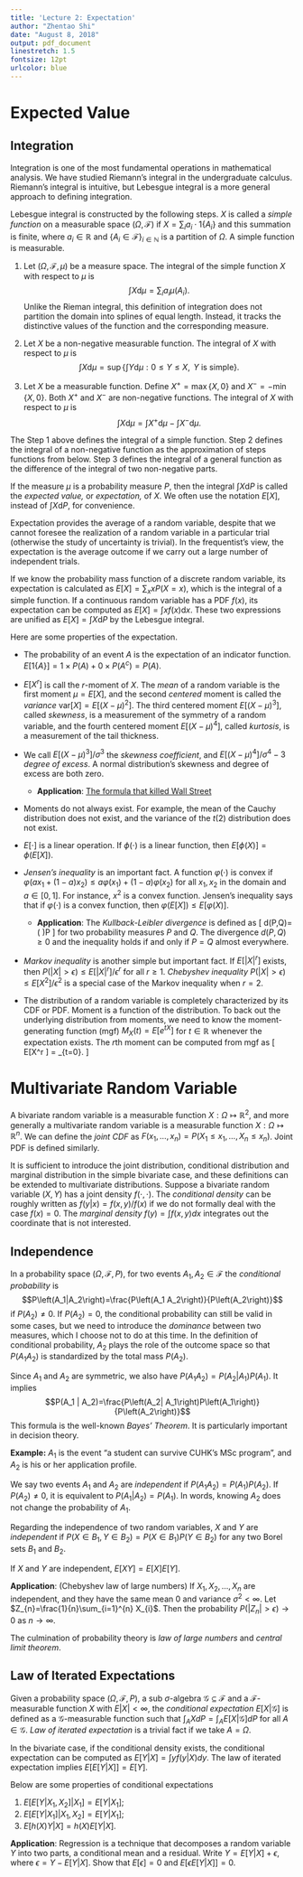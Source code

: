 ```yaml
---
title: 'Lecture 2: Expectation'
author: "Zhentao Shi"
date: "August 8, 2018"
output: pdf_document
linestretch: 1.5
fontsize: 12pt
urlcolor: blue
---
```




# Expected Value {#expectation}


## Integration

Integration is one of the most fundamental operations in mathematical analysis.
We have studied Riemann's integral in the undergraduate calculus.
Riemann's integral is intuitive, but Lebesgue integral is a more general approach to defining integration.

Lebesgue integral is
constructed by the following steps. $X$ is called a *simple function* on a measurable space
    $\left(\Omega,\mathcal{F}\right)$ if
    $X=\sum_{i}a_{i}\cdot 1\left\{ A_{i}\right\}$ and this summation is finite, where
    $a_{i}\in\mathbb{R}$ and $\{ A_i\in\mathcal{F} \}_{i\in \mathbb{N}}$ is a partition
of $\Omega$. A simple function is measurable.


1. Let $\left(\Omega,\mathcal{F},\mu\right)$ be a measure space. The integral of the simple function $X$ with respect to $\mu$
is
$$\int X\mathrm{d}\mu=\sum_{i}a_{i}\mu\left(A_{i}\right).$$
Unlike the Rieman integral, this definition of integration does not
partition the domain into splines of equal length. Instead, it tracks
the distinctive values of the function and the corresponding measure.

2. Let $X$ be a non-negative measurable function. The integral of $X$
    with respect to $\mu$ is
    $$\int X\mathrm{d}\mu=\sup\left\{ \int Y\mathrm{d}\mu:0\leq Y\leq X,\text{ }Y\text{ is simple}\right\} .$$
3. Let $X$ be a measurable function. Define
    $X^{+}=\max\left\{ X,0\right\}$ and
    $X^{-}=-\min\left\{ X,0\right\}$. Both $X^{+}$ and $X^{-}$ are
    non-negative functions. The integral of $X$ with respect to $\mu$ is
    $$\int X\mathrm{d}\mu=\int X^{+}\mathrm{d}\mu-\int X^{-}\mathrm{d}\mu.$$

The Step 1 above defines the integral of a simple function.
Step 2 defines the integral of a non-negative function as the approximation of
steps functions from below.
Step 3 defines the integral of a general function as the difference of the
integral of two non-negative parts.

If the measure $\mu$ is a probability measure $P$, then the integral
    $\int X\mathrm{d}P$ is called the *expected value,* or
    *expectation,* of $X$. We often use the notation
    $E\left[X\right]$, instead of $\int X\mathrm{d}P$, for convenience.

Expectation provides the average of a random variable,
despite that we cannot foresee the realization of a random variable in a particular trial
(otherwise the study of uncertainty is trivial). In the frequentist's view,
the expectation is the average outcome if we carry out a large number of independent
trials.

If we know the probability mass function of a discrete random variable, its expectation
is calculated as $E\left[X\right]=\sum_{x}xP\left(X=x\right)$, which is
the integral of a simple function.
If a continuous random variable has a PDF $f(x)$, its expectation
can be computed as  $E\left[X\right]=\int xf\left(x\right)\mathrm{d}x$.
These two expressions are unified as
$E[X] = \int X \mathrm{d} P$ by  the Lebesgue integral.



Here are some properties of the expectation.


-  The probability of an event $A$ is the expectation
of an indicator function. $E\left[1\left\{ A\right\}  \right]= 1\times P(A) + 0 \times P(A^c) =P\left(A\right)$.

-   $E\left[X^{r}\right]$ is call the $r$-moment of $X$. The *mean* of a random variable is the first moment $\mu=E\left[X\right]$, and
the second *centered* moment is called the *variance*
$\mathrm{var}\left[X\right]=E\left[\left(X-\mu\right)^{2}\right]$.
The third centered moment $E\left[\left(X-\mu\right)^{3}\right]$,
called *skewness*, is a measurement of the
symmetry of a random variable, and the fourth centered moment
    $E\left[\left(X-\mu\right)^{4}\right]$, called *kurtosis*, is
     a measurement of the tail thickness.

- We call
    $E\left[\left(X-\mu\right)^{3}\right]/\sigma^{3}$ the *skewness coefficient*, and
    $E\left[\left(X-\mu\right)^{4}\right]/\sigma^{4}-3$ *degree of excess*. A normal distribution's  skewness and  degree of excess are both zero.

    -   **Application**: [The formula that killed Wall
        Street](http://archive.wired.com/techbiz/it/magazine/17-03/wp_quant?currentPage=all)

- Moments do not always exist. For example, the mean of the Cauchy distribution does not exist,
and the variance of the $t(2)$ distribution does not exist.

- $E[\cdot]$ is a linear operation. If $\phi(\cdot)$ is a linear function, then $E[\phi(X)] = \phi(E[X]).$

-   *Jensen's inequality* is an important fact.
A function $\varphi(\cdot)$ is convex if
$\varphi( a x_1 + (1-a) x_2 ) \leq a \varphi(x_1) + (1-a) \varphi(x_2)$ for all $x_1,x_2$
in the domain and $a\in[0,1]$. For instance, $x^2$ is a convex function.
Jensen's inequality says that if $\varphi\left(\cdot\right)$ is a convex
    function, then
    $\varphi\left(E\left[X\right]\right)\leq E\left[\varphi\left(X\right)\right].$

    -   **Application**: The *Kullback-Leibler divergence* is defined as
    \[
    d\left(P,Q\right)=\int\log\left( \frac{\mathrm{d}P}{\mathrm{d}Q}\right)\mathrm{d}P
    \]
    for two probability measures $P$ and $Q$. The divergence $d(P,Q)\geq 0$ and the inequality holds if and only if  $P=Q$ almost everywhere.  

-   *Markov inequality* is another simple but important fact. If $E\left[\left|X\right|^{r}\right]$ exists,
    then
    $P\left(\left|X\right|>\epsilon\right)\leq E\left[\left|X\right|^{r}\right]/\epsilon^{r}$
    for all $r\geq1$. *Chebyshev inequality*
        $P\left(\left|X\right|>\epsilon\right)\leq E\left[X^{2}\right]/\epsilon^{2}$
        is a special case of the Markov inequality when $r=2$.

- The distribution of a random variable is completely characterized by its
CDF or PDF. Moment is a function of the distribution. To back out the underlying distribution
from moments, we need to know the moment-generating function (mgf) $M_X(t) = E [ e^{tX}]$ for $t\in \mathbb{R}$
whenever the expectation exists. The $r$th moment can be computed from mgf as
\[
E[X^r ] = \frac{ \mathrm{d}^r M_X(t) }{ \mathrm{d} t^r } \big \vert_{t=0}.
\]

# Multivariate Random Variable

A bivariate random variable is a
measurable function $X:\Omega\mapsto\mathbb{R}^{2}$, and more generally a multivariate random
variable is a measurable function $X:\Omega\mapsto\mathbb{R}^{n}$.
We can define the *joint CDF* as
$F\left(x_{1},\ldots,x_{n}\right)=P\left(X_{1}\leq x_{1},\ldots,X_{n}\leq x_{n}\right)$.
Joint PDF is defined similarly.

It is sufficient to introduce the joint distribution, conditional distribution
and marginal distribution in the simple bivariate case, and these definitions
can be extended to multivariate distributions. Suppose
a bivariate random variable $(X,Y)$ has a joint density
$f(\cdot,\cdot)$.
The  *conditional density* can be roughly written as  $f\left(y|x\right)=f\left(x,y\right)/f\left(x\right)$ if we do not formally deal
with the case $f(x)=0$.
The *marginal density* $f\left(y\right)=\int f\left(x,y\right)dx$ integrates out
the coordinate that is not interested.

## Independence

In a probability space $(\Omega, \mathcal{F}, P)$, for two events $A_1,A_2\in \mathcal{F}$ the *conditional probability* is
$$P\left(A_1|A_2\right)=\frac{P\left(A_1 A_2\right)}{P\left(A_2\right)}$$
if $P(A_2) \neq 0$. If $P(A_2) =0$, the conditional probability can still be valid
in some cases,
but we need to introduce the *dominance* between two measures,
which I choose not to do at this time.
In the definition of conditional probability, $A_2$ plays
the role of the outcome space  so that
 $P(A_1 A_2)$ is standardized by the total mass $P(A_2)$.

Since $A_1$ and $A_2$ are symmetric, we also have $P(A_1 A_2) = P(A_2|A_1)P(A_1)$.
It implies
$$P(A_1 | A_2)=\frac{P\left(A_2| A_1\right)P\left(A_1\right)}{P\left(A_2\right)}$$
This formula is the well-known *Bayes' Theorem*. It is particularly important in
decision theory.

**Example:** $A_1$ is the event "a student can survive CUHK's MSc program", and $A_2$ is
his or her application profile.

We say two events $A_1$ and $A_2$ are *independent* if $P(A_1A_2) = P(A_1)P(A_2)$.
If $P(A_2) \neq 0$, it is equivalent to $P(A_1 | A_2 ) = P(A_1)$.
In words, knowing $A_2$ does not change the probability of $A_1$.

Regarding the independence of two random variables,
$X$ and $Y$ are *independent* if
$P\left(X\in B_1,Y\in B_2\right)=P\left(X\in B_1\right)P\left(Y\in B_2\right)$
for any two Borel sets $B_1$ and $B_2$.

If $X$ and $Y$ are independent, $E[XY] = E[X]E[Y]$.

**Application**: (Chebyshev law of large numbers) If
$X_{1},X_{2},\ldots,X_{n}$ are independent, and they have the same mean
$0$ and variance $\sigma^{2}<\infty$. Let
$Z_{n}=\frac{1}{n}\sum_{i=1}^{n} X_{i}$. Then the
probability $P\left(\left|Z_{n}\right|>\epsilon\right)\to0$ as
$n\to\infty$.

The culmination of probability theory is *law of large numbers* and
*central limit theorem*.

## Law of Iterated Expectations


Given a probability space $\left(\Omega,\mathcal{F},P\right)$, a sub
    $\sigma$-algebra $\mathcal{G}\subseteq \mathcal{F}$ and a
    $\mathcal{F}$-measurable function $X$ with $E\left|X\right|<\infty$,
    the *conditional expectation* $E\left[X|\mathcal{G}\right]$ is
    defined as a $\mathcal{G}$-measurable function such that
    $\int_{A}XdP=\int_{A}E\left[X|\mathcal{G}\right]dP$ for all
    $A\in\mathcal{G}$. *Law of iterated expectation* is a trivial fact if we take
    $A=\Omega$.



In the bivariate case, if the conditional density exists, the conditional expectation can be computed as
    $E\left[Y|X\right]=\int yf\left(y|X\right)dy$.
The law of iterated expectation implies $E\left[E\left[Y|X\right]\right]=E\left[Y\right]$.


Below are some properties of conditional expectations

1.  $E\left[E\left[Y|X_{1},X_{2}\right]|X_{1}\right]=E\left[Y|X_{1}\right];$
2.  $E\left[E\left[Y|X_{1}\right]|X_{1},X_{2}\right]=E\left[Y|X_{1}\right];$
3.  $E\left[h\left(X\right)Y|X\right]=h\left(X\right)E\left[Y|X\right].$

**Application**: Regression is a technique that decomposes a random variable $Y$
into two parts, a conditional mean and a residual. Write
 $Y=E\left[Y|X\right]+\epsilon$, where
$\epsilon=Y-E\left[Y|X\right]$. Show that $E[\epsilon] = 0$ and  $E[\epsilon E[Y|X] ] = 0$.
